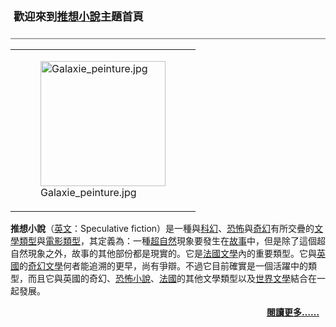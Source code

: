 <div style="font: 13pt Verdana; font-weight:bold; padding:5px; background:#{{{background|fff}}}; border-bottom:2px solid #AAAAAA;">歡迎來到[[推想小說|推想小說]]主題首頁<span class="mw-editsection plainlinks" id="editlinks">{{edit|Portal:推想小說/簡介}}</span></div>
{{Shortcut|P:SF}}
{| border="0" cellpadding="0" cellspacing="0" style="background-color:transparent; margin:.7em" align="left"
| [[File:Galaxie_peinture.jpg|200px]] 
|}
'''推想小說'''（[[英文|英文]]：Speculative fiction）是一種與[[科幻|科幻]]、[[恐怖|恐怖]]與[[奇幻|奇幻]]有所交疊的[[文學類型|文學類型]]與[[電影類型|電影類型]]，其定義為：一種[[超自然|超自然]]現象要發生在[[故事|故事]]中，但是除了這個超自然現象之外，故事的其他部份都是現實的。它是[[法國文學|法國文學]]內的重要類型。它與[[英國|英國]]的[[奇幻文學|奇幻文學]]何者能追溯的更早，尚有爭辯。不過它目前確實是一個活躍中的類型，而且它與英國的奇幻、[[恐怖小說|恐怖小說]]、[[法國|法國]]的其他文學類型以及[[世界文學|世界文學]]結合在一起發展。
<div class="noprint" style="text-align:right;margin-right:10px;margin-bottom:4px;">'''[[推想小說|閱讀更多……]]''' </div>